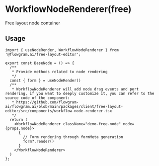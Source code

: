 # WorkflowNodeRenderer(free)

Free layout node container

## Usage

```tsx pure
import { useNodeRender, WorkflowNodeRenderer } from '@flowgram.ai/free-layout-editor';

export const BaseNode = () => {
  /**
   * Provide methods related to node rendering
   */
  const { form } = useNodeRender()
  /**
   * WorkflowNodeRenderer will add node drag events and port rendering, if you want to deeply customize it, you can refer to the source code of the component:
   * https://github.com/flowgram-ai/flowgram.ai/blob/main/packages/client/free-layout-editor/src/components/workflow-node-renderer.tsx
   */
  return (
    <WorkflowNodeRenderer className="demo-free-node" node={props.node}>
      {
        // Form rendering through formMeta generation
        form?.render()
      }
    </WorkflowNodeRenderer>
  )
};
```
